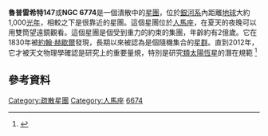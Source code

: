 '''魯普雷希特147'''或'''NGC 6774'''是一個潰散中的[[星團|星團]]，位於[[銀河系|銀河系]]內距離[[地球|地球]]大約1,000[[光年|光年]]，相較之下是很靠近的星團。這個星團位於[[人馬座|人馬座]]，在夏天的夜晚可以用雙筒望遠鏡觀看。這個星團是個受到重力的約束的集團，年齡約有2億歲。它在1830年被[[約翰·赫歇爾|約翰·赫歇爾]]發現，長期以來被認為是個隨機集合的[[星群|星群]]。直到2012年，它才被天文物理學確認是研究上的重要量規，特別是研究[[類太陽恆星|類太陽恆星]]的潛在規範
<ref>{{cite news |url=http://phys.org/news/2012-06-nearby-star-cluster-forgotten-sun.html |title=Nearby star cluster, long forgotten, now discovered to be useful in studies of Sun and search for planets like Earth |newspaper=Phys.org |date=23 June 2012 |accessdate=2014-07-27 |archive-date=2016-12-11 |archive-url=https://web.archive.org/web/20161211193405/http://phys.org/news/2012-06-nearby-star-cluster-forgotten-sun.html |dead-url=no }}</ref>

== 參考資料 ==
{{reflist}}

{{Catalogs|NGC=6774}}
{{Sky|19|16|18|-|16|19|30}}
[[Category:疏散星團|Category:疏散星團]]
[[Category:人馬座|Category:人馬座]]
[[Category:NGC天體|6674]]

{{star-cluster-stub}}